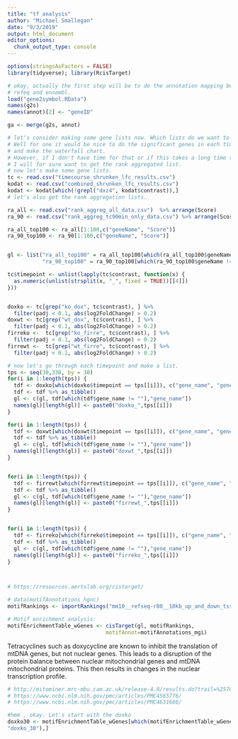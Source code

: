 ```yaml
---
title: "tf analysis"
author: "Michael Smallegan"
date: "9/3/2019"
output: html_document
editor_options: 
  chunk_output_type: console
---
```


```r
options(stringsAsFactors = FALSE)
library(tidyverse); library(RcisTarget)
```




```r
# okay, actually the first step will be to do the annotation mapping between 
# refeq and ensembl.
load("gene2symbol.RData")
names(g2s)
names(annot)[2] <- "geneID"

ga <- merge(g2s, annot)
```



```r
# let's consider making some gene lists now. Which lists do we want to check on?
# Well for one it would be nice to do the significant genes in each timepoint 
# and make the waterfall chart.
# However, if I don't have time for that or if this takes a long time to run than 
# I will for sure want to get the rank aggregated list. 
# now let's make some gene lists. 
tc <- read.csv("timecourse_shrunken_lfc_results.csv")
kodat <- read.csv("combined_shrunken_lfc_results.csv")
kodat <- kodat[which(!grepl("dxz4", kodat$contrast)),]
# let's also get the rank aggregation lists.

ra_all <- read.csv("rank_aggreg_all_data.csv")  %>% arrange(Score)
ra_90 <- read.csv("rank_aggreg_tc90min_only_data.csv") %>% arrange(Score)

ra_all_top100 <- ra_all[1:100,c("geneName", "Score")]
ra_90_top100 <- ra_90[1:100,c("geneName", "Score")]


gl <- list("ra_all_top100" = ra_all_top100[which(ra_all_top100$geneName != ""),"geneName"],
           "ra_90_top100" = ra_90_top100[which(ra_90_top100$geneName != ""),"geneName"])

tc$timepoint <- unlist(lapply(tc$contrast, function(x) {
  as.numeric(unlist(strsplit(x, "_", fixed = TRUE))[[4]])
}))


doxko <- tc[grep("ko_dox", tc$contrast), ] %>%
  filter(padj < 0.1, abs(log2FoldChange) > 0.2)
doxwt <- tc[grep("wt_dox", tc$contrast), ] %>%
  filter(padj < 0.1, abs(log2FoldChange) > 0.2)
firreko <-  tc[grep("ko_firre", tc$contrast), ] %>%
  filter(padj < 0.1, abs(log2FoldChange) > 0.2)
firrewt <-  tc[grep("wt_firre", tc$contrast), ] %>%
  filter(padj < 0.1, abs(log2FoldChange) > 0.2)

# now let's go through each timepoint and make a list. 
tps <- seq(30,330, by = 30)
for(i in 1:length(tps)) {
  tdf <- doxko[which(doxko$timepoint == tps[[i]]), c("gene_name", "gene_id")]
  tdf <- tdf %>% as_tibble()
  gl <- c(gl, tdf[which(tdf$gene_name != ""),"gene_name"])
  names(gl)[length(gl)] <- paste0("doxko_",tps[[i]])
}

for(i in 1:length(tps)) {
  tdf <- doxwt[which(doxwt$timepoint == tps[[i]]), c("gene_name", "gene_id")]
  tdf <- tdf %>% as_tibble()
  gl <- c(gl, tdf[which(tdf$gene_name != ""),"gene_name"])
  names(gl)[length(gl)] <- paste0("doxwt_",tps[[i]])
}


for(i in 1:length(tps)) {
  tdf <- firrewt[which(firrewt$timepoint == tps[[i]]), c("gene_name", "gene_id")]
  tdf <- tdf %>% as_tibble()
  gl <- c(gl, tdf[which(tdf$gene_name != ""),"gene_name"])
  names(gl)[length(gl)] <- paste0("firrewt_",tps[[i]])
}


for(i in 1:length(tps)) {
  tdf <- firreko[which(firreko$timepoint == tps[[i]]), c("gene_name", "gene_id")]
  tdf <- tdf %>% as_tibble()
  gl <- c(gl, tdf[which(tdf$gene_name != ""),"gene_name"])
  names(gl)[length(gl)] <- paste0("firreko_",tps[[i]])
}



# https://resources.aertslab.org/cistarget/

```


```r

# data(motifAnnotations_hgnc)
motifRankings <- importRankings("mm10__refseq-r80__10kb_up_and_down_tss.mc9nr.feather")

# Motif enrichment analysis:
motifEnrichmentTable_wGenes <- cisTarget(gl, motifRankings,
                               motifAnnot=motifAnnotations_mgi)
```


Tetracyclines such as doxycycline are known to inhibit the translation of mtDNA genes, but not nuclear genes. This leads to a disruption of the protein balance between nuclear mitochondrial genes and mtDNA mitochondrial proteins. This then results in changes in the nuclear transcription profile.

```r
# http://mitominer.mrc-mbu.cam.ac.uk/release-4.0/results.do?trail=%257Cquery
# https://www.ncbi.nlm.nih.gov/pmc/articles/PMC4565776/
# https://www.ncbi.nlm.nih.gov/pmc/articles/PMC4631686/
```

```r
#hmm , okay. Let's start with the doxko
doxko30 <- motifEnrichmentTable_wGenes[which(motifEnrichmentTable_wGenes$geneSet == 	
"doxko_30"),]
```



